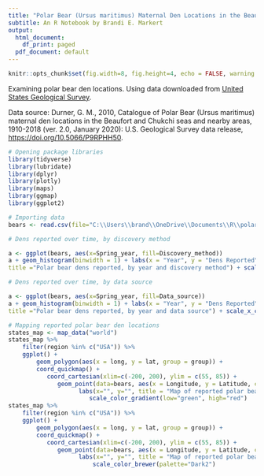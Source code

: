 ---
title: "Polar Bear (Ursus maritimus) Maternal Den Locations in the Beaufort and Chukchi Seas and Nearby Areas, 1910-2018"
subtitle: An R Notebook by Brandi E. Markert
output:
  html_document:
    df_print: paged
  pdf_document: default
---

```{r global_options, include=FALSE}
knitr::opts_chunk$set(fig.width=8, fig.height=4, echo = FALSE, warning = FALSE, message = FALSE)
```

Examining polar bear den locations. Using data downloaded from [United States Geological Survey](https://alaska.usgs.gov/products/data.php?dataid=269).

Data source: Durner, G. M., 2010, Catalogue of Polar Bear (Ursus maritimus) maternal den locations in the Beaufort and Chukchi seas and nearby areas, 1910-2018 (ver. 2.0, January 2020): U.S. Geological Survey data release, [https://doi.org/10.5066/P9RPHH50](https://doi.org/10.5066/P9RPHH50).

```{r}
# Opening package libraries
library(tidyverse)
library(lubridate)
library(dplyr)
library(plotly)
library(maps)
library(ggmap)
library(ggplot2)

# Importing data
bears <- read.csv(file="C:\\Users\\brand\\OneDrive\\Documents\\R\\polar-bears\\USGS_polar_bear_maternal_dens_1910-2018.csv", header=TRUE, stringsAsFactors = FALSE)

```

```{r}
# Dens reported over time, by discovery method

a <- ggplot(bears, aes(x=Spring_year, fill=Discovery_method))
a + geom_histogram(binwidth = 1) + labs(x = "Year", y = "Dens Reported",
title ="Polar bear dens reported, by year and discovery method") + scale_x_continuous(limits = c(1910, 2018))
```

```{r}
# Dens reported over time, by data source

a <- ggplot(bears, aes(x=Spring_year, fill=Data_source))
a + geom_histogram(binwidth = 1) + labs(x = "Year", y = "Dens Reported",
title ="Polar bear dens reported, by year and data source") + scale_x_continuous(limits = c(1910, 2018))
```

```{r}
# Mapping reported polar bear den locations
states_map <- map_data("world")
states_map %>% 
    filter(region %in% c("USA")) %>%
    ggplot() +
        geom_polygon(aes(x = long, y = lat, group = group)) +
        coord_quickmap() +
           coord_cartesian(xlim=c(-200, 200), ylim = c(55, 85)) +
              geom_point(data=bears, aes(x = Longitude, y = Latitude, color=Spring_year)) +
                    labs(x="", y="", title = "Map of reported polar bear den locations, by year") +
                       scale_color_gradient(low="green", high="red")
states_map %>% 
    filter(region %in% c("USA")) %>%
    ggplot() +
        geom_polygon(aes(x = long, y = lat, group = group)) +
        coord_quickmap() +
           coord_cartesian(xlim=c(-200, 200), ylim = c(55, 85)) +
              geom_point(data=bears, aes(x = Longitude, y = Latitude, color=Discovery_method)) +
                    labs(x="", y="", title = "Map of reported polar bear den locations, by discovery method") +
                        scale_color_brewer(palette="Dark2")
```


